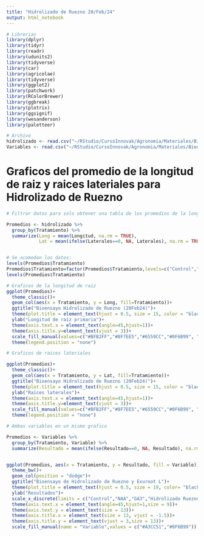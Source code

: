 ```yaml
---
title: "Hidrolizado de Ruezno 20/Feb/24"
output: html_notebook
---
```


```r
# Librerias
library(dplyr)
library(tidyr) 
library(readr) 
library(udunits2)
library(tidyverse)
library(car)
library(agricolae)
library(tidyverse)
library(ggplot2)
library(patchwork)
library(RColorBrewer)
library(ggbreak)
library(plotrix)
library(ggsignif)
library(wesanderson)
library(paletteer)

```

```r
# Archivo
hidrolizado <- read.csv("~/RStudio/CursoInnovak/Agronomia/Materiales/Bioensayo Hidrolizado_Ruezno_20feb.csv")
Variables <- read.csv("~/RStudio/CursoInnovak/Agronomia/Materiales/Bioensayo Hidrolizado_Ruezno_20feb_variables.csv")
```


# Graficos del promedio de la longitud de raiz y raices lateriales para Hidrolizado de Ruezno 

```r
# Filtrar datos para solo obtener una tabla de los promedios de la longitud de raiz: 

Promedios <- hidrolizado %>%
  group_by(Tratamiento) %>%
  summarize(Long = mean(Longitud, na.rm = TRUE),
            Lat = mean(ifelse(Laterales==0, NA, Laterales), na.rm = TRUE))


# Se acomodan los datos: 
levels(Promedios$Tratamiento)
Promedios$Tratamiento=factor(Promedios$Tratamiento,levels=c("Control","NAA","GA3","Hidrolizado Ruezno D","Hidrolizado Ruezno 1:20","Hidrolizado Ruezno 1:50","Exuroot D","Exuroot 1:20","Exuroot 1:50"))
levels(Promedios$Tratamiento)

# Graficos de la longitud de raiz 
ggplot(Promedios)+
  theme_classic()+
  geom_col(aes(x = Tratamiento, y = Long, fill=Tratamiento))+
  ggtitle("Bioensayo Hidrolizado de Ruezno (20Feb24)")+
  theme(plot.title = element_text(hjust = 0.5, size = 15, color = "black", face = "bold"))+
  ylab("Longitud de raíz primaria")+
  theme(axis.text.x = element_text(angle=45,hjust=1))+
  theme(axis.title.y=element_text(vjust = 3))+
  scale_fill_manual(values=c("#BFB2FF","#8F7EE5","#6559CC","#0F6B99", "#0F6B99","#0F6B99","#A3CC51" ,"#A3CC51","#A3CC51"))+
  theme(legend.position = "none")

# Graficos de raices lateriales 

ggplot(Promedios)+
  theme_classic()+
  geom_col(aes(x = Tratamiento, y = Lat, fill=Tratamiento))+
  ggtitle("Bioensayo Hidrolizado de Ruezno (20Feb24)")+
  theme(plot.title = element_text(hjust = 0.5, size = 15, color = "black", face = "bold"))+
  ylab("Raíces laterales")+
  theme(axis.text.x = element_text(angle=45,hjust=1))+
  theme(axis.title.y=element_text(vjust = 3))+
  scale_fill_manual(values=c("#BFB2FF","#8F7EE5","#6559CC","#0F6B99", "#0F6B99","#0F6B99","#A3CC51" ,"#A3CC51","#A3CC51"))+
  theme(legend.position = "none")


```

```r
# Ambas variables en un mismo grafico 

Promedios <- Variables %>%
  group_by(Tratamiento, Variable) %>%
  summarize(Resultado = mean(ifelse(Resultado==0, NA, Resultado), na.rm = TRUE))


ggplot(Promedios, aes(x = Tratamiento, y = Resultado, fill = Variable))+
  theme_bw()+
  geom_col(position = "dodge")+
  ggtitle("Bioensayo de Hidrolizado de Ruezno y Exuroot L")+
  theme(plot.title = element_text(hjust = 0.5, size = 19, color= "black", face = "bold"))+
  ylab("Resultados")+
  scale_x_discrete(limits = c("Control","NAA","GA3","Hidrolizado Ruezno D","Hidrolizado Ruezno 1:20","Hidrolizado Ruezno 1:50","Exuroot D","Exuroot 1:20","Exuroot 1:50"))+
  theme(axis.text.x = element_text(angle=45,hjust=1,size = 9))+
  theme(axis.text.y = element_text(size = 13))+
  theme(axis.title.x = element_text(size = 13, vjust = -1.5))+
  theme(axis.title.y = element_text(vjust = 3,size = 13))+
  scale_fill_manual(name = "Variable",values = c("#A3CC51","#0F6B99"))
```

